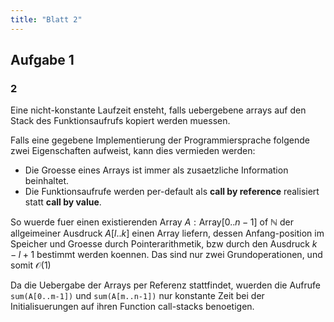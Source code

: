 ```yaml
---
title: "Blatt 2"
---
```


## Aufgabe 1

### 2

Eine nicht-konstante Laufzeit ensteht, falls uebergebene arrays auf den Stack des Funktionsaufrufs
kopiert werden muessen. 

Falls eine gegebene Implementierung der Programmiersprache folgende zwei Eigenschaften aufweist, 
kann dies vermieden werden:

* Die Groesse eines Arrays ist immer als zusaetzliche Information beinhaltet.
* Die Funktionsaufrufe werden per-default als **call by reference** realisiert statt 
  **call by value**. 

So wuerde fuer einen existierenden Array $A : \text{Array} [0 .. n - 1] \text{ of } \mathbb{N}$
der allgeimeiner Ausdruck $A[l..k]$ einen Array liefern, dessen Anfang-position im Speicher und Groesse durch
Pointerarithmetik, bzw durch den Ausdruck $k - l + 1$ bestimmt werden koennen. 
Das sind nur zwei Grundoperationen, und somit $\mathcal{O}(1)$

Da die Uebergabe der Arrays per Referenz stattfindet, wuerden die Aufrufe `sum(A[0..m-1])` und `sum(A[m..n-1])`
nur konstante Zeit bei der Initialisuerungen auf ihren Function call-stacks benoetigen. 